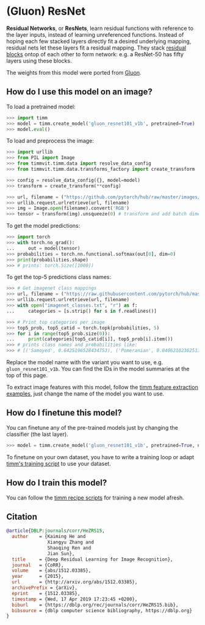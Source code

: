 # (Gluon) ResNet

**Residual Networks**, or **ResNets**, learn residual functions with reference to the layer inputs, instead of learning unreferenced functions. Instead of hoping each few stacked layers directly fit a desired underlying mapping, residual nets let these layers fit a residual mapping. They stack [residual blocks](https://paperswithcode.com/method/residual-block) ontop of each other to form network: e.g. a ResNet-50 has fifty layers using these blocks. 

The weights from this model were ported from [Gluon](https://cv.gluon.ai/model_zoo/classification.html).

## How do I use this model on an image?

To load a pretrained model:

```py
>>> import timm
>>> model = timm.create_model('gluon_resnet101_v1b', pretrained=True)
>>> model.eval()
```

To load and preprocess the image:

```py 
>>> import urllib
>>> from PIL import Image
>>> from timmvit.timm.data import resolve_data_config
>>> from timmvit.timm.data.transforms_factory import create_transform

>>> config = resolve_data_config({}, model=model)
>>> transform = create_transform(**config)

>>> url, filename = ("https://github.com/pytorch/hub/raw/master/images/dog.jpg", "dog.jpg")
>>> urllib.request.urlretrieve(url, filename)
>>> img = Image.open(filename).convert('RGB')
>>> tensor = transform(img).unsqueeze(0) # transform and add batch dimension
```

To get the model predictions:

```py
>>> import torch
>>> with torch.no_grad():
...     out = model(tensor)
>>> probabilities = torch.nn.functional.softmax(out[0], dim=0)
>>> print(probabilities.shape)
>>> # prints: torch.Size([1000])
```

To get the top-5 predictions class names:

```py
>>> # Get imagenet class mappings
>>> url, filename = ("https://raw.githubusercontent.com/pytorch/hub/master/imagenet_classes.txt", "imagenet_classes.txt")
>>> urllib.request.urlretrieve(url, filename) 
>>> with open("imagenet_classes.txt", "r") as f:
...     categories = [s.strip() for s in f.readlines()]

>>> # Print top categories per image
>>> top5_prob, top5_catid = torch.topk(probabilities, 5)
>>> for i in range(top5_prob.size(0)):
...     print(categories[top5_catid[i]], top5_prob[i].item())
>>> # prints class names and probabilities like:
>>> # [('Samoyed', 0.6425196528434753), ('Pomeranian', 0.04062102362513542), ('keeshond', 0.03186424449086189), ('white wolf', 0.01739676296710968), ('Eskimo dog', 0.011717947199940681)]
```

Replace the model name with the variant you want to use, e.g. `gluon_resnet101_v1b`. You can find the IDs in the model summaries at the top of this page.

To extract image features with this model, follow the [timm feature extraction examples](../feature_extraction), just change the name of the model you want to use.

## How do I finetune this model?

You can finetune any of the pre-trained models just by changing the classifier (the last layer).

```py
>>> model = timm.create_model('gluon_resnet101_v1b', pretrained=True, num_classes=NUM_FINETUNE_CLASSES)
```
To finetune on your own dataset, you have to write a training loop or adapt [timm's training
script](https://github.com/rwightman/pytorch-image-models/blob/master/train.py) to use your dataset.

## How do I train this model?

You can follow the [timm recipe scripts](../scripts) for training a new model afresh.

## Citation

```BibTeX
@article{DBLP:journals/corr/HeZRS15,
  author    = {Kaiming He and
               Xiangyu Zhang and
               Shaoqing Ren and
               Jian Sun},
  title     = {Deep Residual Learning for Image Recognition},
  journal   = {CoRR},
  volume    = {abs/1512.03385},
  year      = {2015},
  url       = {http://arxiv.org/abs/1512.03385},
  archivePrefix = {arXiv},
  eprint    = {1512.03385},
  timestamp = {Wed, 17 Apr 2019 17:23:45 +0200},
  biburl    = {https://dblp.org/rec/journals/corr/HeZRS15.bib},
  bibsource = {dblp computer science bibliography, https://dblp.org}
}
```

<!--
Type: model-index
Collections:
- Name: Gloun ResNet
  Paper:
    Title: Deep Residual Learning for Image Recognition
    URL: https://paperswithcode.com/paper/deep-residual-learning-for-image-recognition
Models:
- Name: gluon_resnet101_v1b
  In Collection: Gloun ResNet
  Metadata:
    FLOPs: 10068547584
    Parameters: 44550000
    File Size: 178723172
    Architecture:
    - 1x1 Convolution
    - Batch Normalization
    - Bottleneck Residual Block
    - Convolution
    - Global Average Pooling
    - Max Pooling
    - ReLU
    - Residual Block
    - Residual Connection
    - Softmax
    Tasks:
    - Image Classification
    Training Data:
    - ImageNet
    ID: gluon_resnet101_v1b
    Crop Pct: '0.875'
    Image Size: '224'
    Interpolation: bicubic
  Code: https://github.com/rwightman/pytorch-image-models/blob/d8e69206be253892b2956341fea09fdebfaae4e3/timm/models/gluon_resnet.py#L89
  Weights: https://github.com/rwightman/pytorch-pretrained-gluonresnet/releases/download/v0.1/gluon_resnet101_v1b-3b017079.pth
  Results:
  - Task: Image Classification
    Dataset: ImageNet
    Metrics:
      Top 1 Accuracy: 79.3%
      Top 5 Accuracy: 94.53%
- Name: gluon_resnet101_v1c
  In Collection: Gloun ResNet
  Metadata:
    FLOPs: 10376567296
    Parameters: 44570000
    File Size: 178802575
    Architecture:
    - 1x1 Convolution
    - Batch Normalization
    - Bottleneck Residual Block
    - Convolution
    - Global Average Pooling
    - Max Pooling
    - ReLU
    - Residual Block
    - Residual Connection
    - Softmax
    Tasks:
    - Image Classification
    Training Data:
    - ImageNet
    ID: gluon_resnet101_v1c
    Crop Pct: '0.875'
    Image Size: '224'
    Interpolation: bicubic
  Code: https://github.com/rwightman/pytorch-image-models/blob/d8e69206be253892b2956341fea09fdebfaae4e3/timm/models/gluon_resnet.py#L113
  Weights: https://github.com/rwightman/pytorch-pretrained-gluonresnet/releases/download/v0.1/gluon_resnet101_v1c-1f26822a.pth
  Results:
  - Task: Image Classification
    Dataset: ImageNet
    Metrics:
      Top 1 Accuracy: 79.53%
      Top 5 Accuracy: 94.59%
- Name: gluon_resnet101_v1d
  In Collection: Gloun ResNet
  Metadata:
    FLOPs: 10377018880
    Parameters: 44570000
    File Size: 178802755
    Architecture:
    - 1x1 Convolution
    - Batch Normalization
    - Bottleneck Residual Block
    - Convolution
    - Global Average Pooling
    - Max Pooling
    - ReLU
    - Residual Block
    - Residual Connection
    - Softmax
    Tasks:
    - Image Classification
    Training Data:
    - ImageNet
    ID: gluon_resnet101_v1d
    Crop Pct: '0.875'
    Image Size: '224'
    Interpolation: bicubic
  Code: https://github.com/rwightman/pytorch-image-models/blob/d8e69206be253892b2956341fea09fdebfaae4e3/timm/models/gluon_resnet.py#L138
  Weights: https://github.com/rwightman/pytorch-pretrained-gluonresnet/releases/download/v0.1/gluon_resnet101_v1d-0f9c8644.pth
  Results:
  - Task: Image Classification
    Dataset: ImageNet
    Metrics:
      Top 1 Accuracy: 80.4%
      Top 5 Accuracy: 95.02%
- Name: gluon_resnet101_v1s
  In Collection: Gloun ResNet
  Metadata:
    FLOPs: 11805511680
    Parameters: 44670000
    File Size: 179221777
    Architecture:
    - 1x1 Convolution
    - Batch Normalization
    - Bottleneck Residual Block
    - Convolution
    - Global Average Pooling
    - Max Pooling
    - ReLU
    - Residual Block
    - Residual Connection
    - Softmax
    Tasks:
    - Image Classification
    Training Data:
    - ImageNet
    ID: gluon_resnet101_v1s
    Crop Pct: '0.875'
    Image Size: '224'
    Interpolation: bicubic
  Code: https://github.com/rwightman/pytorch-image-models/blob/d8e69206be253892b2956341fea09fdebfaae4e3/timm/models/gluon_resnet.py#L166
  Weights: https://github.com/rwightman/pytorch-pretrained-gluonresnet/releases/download/v0.1/gluon_resnet101_v1s-60fe0cc1.pth
  Results:
  - Task: Image Classification
    Dataset: ImageNet
    Metrics:
      Top 1 Accuracy: 80.29%
      Top 5 Accuracy: 95.16%
- Name: gluon_resnet152_v1b
  In Collection: Gloun ResNet
  Metadata:
    FLOPs: 14857660416
    Parameters: 60190000
    File Size: 241534001
    Architecture:
    - 1x1 Convolution
    - Batch Normalization
    - Bottleneck Residual Block
    - Convolution
    - Global Average Pooling
    - Max Pooling
    - ReLU
    - Residual Block
    - Residual Connection
    - Softmax
    Tasks:
    - Image Classification
    Training Data:
    - ImageNet
    ID: gluon_resnet152_v1b
    Crop Pct: '0.875'
    Image Size: '224'
    Interpolation: bicubic
  Code: https://github.com/rwightman/pytorch-image-models/blob/d8e69206be253892b2956341fea09fdebfaae4e3/timm/models/gluon_resnet.py#L97
  Weights: https://github.com/rwightman/pytorch-pretrained-gluonresnet/releases/download/v0.1/gluon_resnet152_v1b-c1edb0dd.pth
  Results:
  - Task: Image Classification
    Dataset: ImageNet
    Metrics:
      Top 1 Accuracy: 79.69%
      Top 5 Accuracy: 94.73%
- Name: gluon_resnet152_v1c
  In Collection: Gloun ResNet
  Metadata:
    FLOPs: 15165680128
    Parameters: 60210000
    File Size: 241613404
    Architecture:
    - 1x1 Convolution
    - Batch Normalization
    - Bottleneck Residual Block
    - Convolution
    - Global Average Pooling
    - Max Pooling
    - ReLU
    - Residual Block
    - Residual Connection
    - Softmax
    Tasks:
    - Image Classification
    Training Data:
    - ImageNet
    ID: gluon_resnet152_v1c
    Crop Pct: '0.875'
    Image Size: '224'
    Interpolation: bicubic
  Code: https://github.com/rwightman/pytorch-image-models/blob/d8e69206be253892b2956341fea09fdebfaae4e3/timm/models/gluon_resnet.py#L121
  Weights: https://github.com/rwightman/pytorch-pretrained-gluonresnet/releases/download/v0.1/gluon_resnet152_v1c-a3bb0b98.pth
  Results:
  - Task: Image Classification
    Dataset: ImageNet
    Metrics:
      Top 1 Accuracy: 79.91%
      Top 5 Accuracy: 94.85%
- Name: gluon_resnet152_v1d
  In Collection: Gloun ResNet
  Metadata:
    FLOPs: 15166131712
    Parameters: 60210000
    File Size: 241613584
    Architecture:
    - 1x1 Convolution
    - Batch Normalization
    - Bottleneck Residual Block
    - Convolution
    - Global Average Pooling
    - Max Pooling
    - ReLU
    - Residual Block
    - Residual Connection
    - Softmax
    Tasks:
    - Image Classification
    Training Data:
    - ImageNet
    ID: gluon_resnet152_v1d
    Crop Pct: '0.875'
    Image Size: '224'
    Interpolation: bicubic
  Code: https://github.com/rwightman/pytorch-image-models/blob/d8e69206be253892b2956341fea09fdebfaae4e3/timm/models/gluon_resnet.py#L147
  Weights: https://github.com/rwightman/pytorch-pretrained-gluonresnet/releases/download/v0.1/gluon_resnet152_v1d-bd354e12.pth
  Results:
  - Task: Image Classification
    Dataset: ImageNet
    Metrics:
      Top 1 Accuracy: 80.48%
      Top 5 Accuracy: 95.2%
- Name: gluon_resnet152_v1s
  In Collection: Gloun ResNet
  Metadata:
    FLOPs: 16594624512
    Parameters: 60320000
    File Size: 242032606
    Architecture:
    - 1x1 Convolution
    - Batch Normalization
    - Bottleneck Residual Block
    - Convolution
    - Global Average Pooling
    - Max Pooling
    - ReLU
    - Residual Block
    - Residual Connection
    - Softmax
    Tasks:
    - Image Classification
    Training Data:
    - ImageNet
    ID: gluon_resnet152_v1s
    Crop Pct: '0.875'
    Image Size: '224'
    Interpolation: bicubic
  Code: https://github.com/rwightman/pytorch-image-models/blob/d8e69206be253892b2956341fea09fdebfaae4e3/timm/models/gluon_resnet.py#L175
  Weights: https://github.com/rwightman/pytorch-pretrained-gluonresnet/releases/download/v0.1/gluon_resnet152_v1s-dcc41b81.pth
  Results:
  - Task: Image Classification
    Dataset: ImageNet
    Metrics:
      Top 1 Accuracy: 81.02%
      Top 5 Accuracy: 95.42%
- Name: gluon_resnet18_v1b
  In Collection: Gloun ResNet
  Metadata:
    FLOPs: 2337073152
    Parameters: 11690000
    File Size: 46816736
    Architecture:
    - 1x1 Convolution
    - Batch Normalization
    - Bottleneck Residual Block
    - Convolution
    - Global Average Pooling
    - Max Pooling
    - ReLU
    - Residual Block
    - Residual Connection
    - Softmax
    Tasks:
    - Image Classification
    Training Data:
    - ImageNet
    ID: gluon_resnet18_v1b
    Crop Pct: '0.875'
    Image Size: '224'
    Interpolation: bicubic
  Code: https://github.com/rwightman/pytorch-image-models/blob/d8e69206be253892b2956341fea09fdebfaae4e3/timm/models/gluon_resnet.py#L65
  Weights: https://github.com/rwightman/pytorch-pretrained-gluonresnet/releases/download/v0.1/gluon_resnet18_v1b-0757602b.pth
  Results:
  - Task: Image Classification
    Dataset: ImageNet
    Metrics:
      Top 1 Accuracy: 70.84%
      Top 5 Accuracy: 89.76%
- Name: gluon_resnet34_v1b
  In Collection: Gloun ResNet
  Metadata:
    FLOPs: 4718469120
    Parameters: 21800000
    File Size: 87295112
    Architecture:
    - 1x1 Convolution
    - Batch Normalization
    - Bottleneck Residual Block
    - Convolution
    - Global Average Pooling
    - Max Pooling
    - ReLU
    - Residual Block
    - Residual Connection
    - Softmax
    Tasks:
    - Image Classification
    Training Data:
    - ImageNet
    ID: gluon_resnet34_v1b
    Crop Pct: '0.875'
    Image Size: '224'
    Interpolation: bicubic
  Code: https://github.com/rwightman/pytorch-image-models/blob/d8e69206be253892b2956341fea09fdebfaae4e3/timm/models/gluon_resnet.py#L73
  Weights: https://github.com/rwightman/pytorch-pretrained-gluonresnet/releases/download/v0.1/gluon_resnet34_v1b-c6d82d59.pth
  Results:
  - Task: Image Classification
    Dataset: ImageNet
    Metrics:
      Top 1 Accuracy: 74.59%
      Top 5 Accuracy: 92.0%
- Name: gluon_resnet50_v1b
  In Collection: Gloun ResNet
  Metadata:
    FLOPs: 5282531328
    Parameters: 25560000
    File Size: 102493763
    Architecture:
    - 1x1 Convolution
    - Batch Normalization
    - Bottleneck Residual Block
    - Convolution
    - Global Average Pooling
    - Max Pooling
    - ReLU
    - Residual Block
    - Residual Connection
    - Softmax
    Tasks:
    - Image Classification
    Training Data:
    - ImageNet
    ID: gluon_resnet50_v1b
    Crop Pct: '0.875'
    Image Size: '224'
    Interpolation: bicubic
  Code: https://github.com/rwightman/pytorch-image-models/blob/d8e69206be253892b2956341fea09fdebfaae4e3/timm/models/gluon_resnet.py#L81
  Weights: https://github.com/rwightman/pytorch-pretrained-gluonresnet/releases/download/v0.1/gluon_resnet50_v1b-0ebe02e2.pth
  Results:
  - Task: Image Classification
    Dataset: ImageNet
    Metrics:
      Top 1 Accuracy: 77.58%
      Top 5 Accuracy: 93.72%
- Name: gluon_resnet50_v1c
  In Collection: Gloun ResNet
  Metadata:
    FLOPs: 5590551040
    Parameters: 25580000
    File Size: 102573166
    Architecture:
    - 1x1 Convolution
    - Batch Normalization
    - Bottleneck Residual Block
    - Convolution
    - Global Average Pooling
    - Max Pooling
    - ReLU
    - Residual Block
    - Residual Connection
    - Softmax
    Tasks:
    - Image Classification
    Training Data:
    - ImageNet
    ID: gluon_resnet50_v1c
    Crop Pct: '0.875'
    Image Size: '224'
    Interpolation: bicubic
  Code: https://github.com/rwightman/pytorch-image-models/blob/d8e69206be253892b2956341fea09fdebfaae4e3/timm/models/gluon_resnet.py#L105
  Weights: https://github.com/rwightman/pytorch-pretrained-gluonresnet/releases/download/v0.1/gluon_resnet50_v1c-48092f55.pth
  Results:
  - Task: Image Classification
    Dataset: ImageNet
    Metrics:
      Top 1 Accuracy: 78.01%
      Top 5 Accuracy: 93.99%
- Name: gluon_resnet50_v1d
  In Collection: Gloun ResNet
  Metadata:
    FLOPs: 5591002624
    Parameters: 25580000
    File Size: 102573346
    Architecture:
    - 1x1 Convolution
    - Batch Normalization
    - Bottleneck Residual Block
    - Convolution
    - Global Average Pooling
    - Max Pooling
    - ReLU
    - Residual Block
    - Residual Connection
    - Softmax
    Tasks:
    - Image Classification
    Training Data:
    - ImageNet
    ID: gluon_resnet50_v1d
    Crop Pct: '0.875'
    Image Size: '224'
    Interpolation: bicubic
  Code: https://github.com/rwightman/pytorch-image-models/blob/d8e69206be253892b2956341fea09fdebfaae4e3/timm/models/gluon_resnet.py#L129
  Weights: https://github.com/rwightman/pytorch-pretrained-gluonresnet/releases/download/v0.1/gluon_resnet50_v1d-818a1b1b.pth
  Results:
  - Task: Image Classification
    Dataset: ImageNet
    Metrics:
      Top 1 Accuracy: 79.06%
      Top 5 Accuracy: 94.46%
- Name: gluon_resnet50_v1s
  In Collection: Gloun ResNet
  Metadata:
    FLOPs: 7019495424
    Parameters: 25680000
    File Size: 102992368
    Architecture:
    - 1x1 Convolution
    - Batch Normalization
    - Bottleneck Residual Block
    - Convolution
    - Global Average Pooling
    - Max Pooling
    - ReLU
    - Residual Block
    - Residual Connection
    - Softmax
    Tasks:
    - Image Classification
    Training Data:
    - ImageNet
    ID: gluon_resnet50_v1s
    Crop Pct: '0.875'
    Image Size: '224'
    Interpolation: bicubic
  Code: https://github.com/rwightman/pytorch-image-models/blob/d8e69206be253892b2956341fea09fdebfaae4e3/timm/models/gluon_resnet.py#L156
  Weights: https://github.com/rwightman/pytorch-pretrained-gluonresnet/releases/download/v0.1/gluon_resnet50_v1s-1762acc0.pth
  Results:
  - Task: Image Classification
    Dataset: ImageNet
    Metrics:
      Top 1 Accuracy: 78.7%
      Top 5 Accuracy: 94.25%
-->